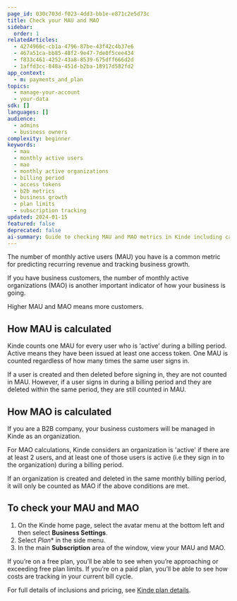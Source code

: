 ```yaml
---
page_id: 030c703d-f023-4dd3-bb1e-e871c2e5d73c
title: Check your MAU and MAO
sidebar:
  order: 1
relatedArticles:
  - 4274966c-cb1a-4796-87be-43f42c4b37e6
  - 467a51ca-bb85-48f2-9e47-7de0f5cee434
  - f833c461-4252-43a8-8539-675dff666d2d
  - 1affd3cc-848a-451d-b2ba-18917d582fd2
app_context:
  - m: payments_and_plan
topics:
  - manage-your-account
  - your-data
sdk: []
languages: []
audience:
  - admins
  - business owners
complexity: beginner
keywords:
  - mau
  - monthly active users
  - mao
  - monthly active organizations
  - billing period
  - access tokens
  - b2b metrics
  - business growth
  - plan limits
  - subscription tracking
updated: 2024-01-15
featured: false
deprecated: false
ai-summary: Guide to checking MAU and MAO metrics in Kinde including calculation methods, billing period tracking, and business growth indicators.
---
```


The number of monthly active users (MAU) you have is a common metric for predicting recurring revenue and tracking business growth.

If you have business customers, the number of monthly active organizations (MAO) is another important indicator of how your business is going.

Higher MAU and MAO means more customers.

## **How MAU is calculated**

Kinde counts one MAU for every user who is ‘active’ during a billing period. Active means they have been issued at least one access token. One MAU is counted regardless of how many times the same user signs in.

If a user is created and then deleted before signing in, they are not counted in MAU. However, if a user signs in during a billing period and they are deleted within the same period, they are still counted in MAU.

## How MAO is calculated

If you are a B2B company, your business customers will be managed in Kinde as an organization.

For MAO calculations, Kinde considers an organization is 'active' if there are at least 2 users, and at least one of those users is active (i.e they sign in to the organization) during a billing period.

If an organization is created and deleted in the same monthly billing period, it will only be counted as MAO if the above conditions are met.

## To check your MAU and MAO

1. On the Kinde home page, select the avatar menu at the bottom left and then select **Business Settings**.
2. Select *Plan** in the side menu.
2. In the main **Subscription** area of the window, view your MAU and MAO.

If you’re on a free plan, you’ll be able to see when you’re approaching or exceeding free plan limits. If you’re on a paid plan, you’ll be able to see how costs are tracking in your current bill cycle.

For full details of inclusions and pricing, see [Kinde plan details](https://kinde.com/pricing/).
